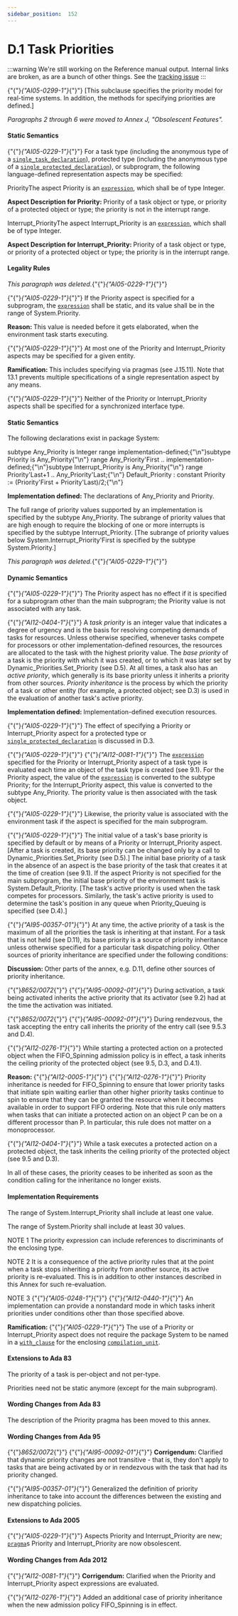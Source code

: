 ---
sidebar_position:  152
---

# D.1  Task Priorities

:::warning
We're still working on the Reference manual output.  Internal links are broken,
as are a bunch of other things.
See the [tracking issue](https://github.com/ada-lang-io/ada-lang-io/issues/20)
:::


<p>{"{"}<em>{"AI05-0299-1"}</em>{"}"} [This subclause specifies the priority model for real-time systems. In addition, the methods for specifying priorities are defined.] </p>
<p><em>Paragraphs 2 through 6 were moved to Annex J, "Obsolescent Features".</em> </p>

#### Static Semantics

<p>{"{"}<em>{"AI05-0229-1"}</em>{"}"} For a task type (including the anonymous type of a <code><a href="./AA-9.1#S0245">single_task_declaration</a></code>), protected type (including the anonymous type of a <code><a href="./AA-9.4#S0250">single_protected_declaration</a></code>), or subprogram, the following language-defined representation aspects may be specified:</p>
<p>PriorityThe aspect Priority is an <code><a href="./AA-4.4#S0132">expression</a></code>, which shall be of type Integer.</p>
<p><strong>Aspect Description for </strong><strong>Priority: </strong>Priority of a task object or type, or priority of a protected object or type; the priority is not in the interrupt range.</p>
<p>Interrupt_PriorityThe aspect Interrupt_Priority is an <code><a href="./AA-4.4#S0132">expression</a></code>, which shall be of type Integer.</p>
<p><strong>Aspect Description for </strong><strong>Interrupt_Priority: </strong>Priority of a task object or type, or priority of a protected object or type; the priority is in the interrupt range.</p>

#### Legality Rules

<p><em>This paragraph was deleted.</em>{"{"}<em>{"AI05-0229-1"}</em>{"}"} </p>
<p>{"{"}<em>{"AI05-0229-1"}</em>{"}"} If the Priority aspect is specified for a subprogram, the <code><a href="./AA-4.4#S0132">expression</a></code> shall be static, and its value shall be in the range of System.Priority. </p>
<p><strong>Reason: </strong>This value is needed before it gets elaborated, when the environment task starts executing. </p>
<p>{"{"}<em>{"AI05-0229-1"}</em>{"}"} At most one of the Priority and Interrupt_Priority aspects may be specified for a given entity.</p>
<p><strong>Ramification: </strong>This includes specifying via pragmas (see J.15.11). Note that 13.1 prevents multiple specifications of a single representation aspect by any means. </p>
<p>{"{"}<em>{"AI05-0229-1"}</em>{"}"} Neither of the Priority or Interrupt_Priority aspects shall be specified for a synchronized interface type.</p>

#### Static Semantics

<p>The following declarations exist in package System: </p>
<CodeBlock>
subtype Any_Priority is Integer range implementation-defined;{"\n"}subtype Priority is Any_Priority{"\n"}   range Any_Priority'First .. implementation-defined;{"\n"}subtype Interrupt_Priority is Any_Priority{"\n"}   range Priority'Last+1 .. Any_Priority'Last;{"\n"}
</CodeBlock>

<CodeBlock>
Default_Priority : constant Priority := (Priority'First + Priority'Last)/2;{"\n"}
</CodeBlock>

<p><strong>Implementation defined: </strong>The declarations of Any_Priority and Priority.</p>
<p>The full range of priority values supported by an implementation is specified by the subtype Any_Priority. The subrange of priority values that are high enough to require the blocking of one or more interrupts is specified by the subtype Interrupt_Priority. [The subrange of priority values below System.Interrupt_Priority'First is specified by the subtype System.Priority.]</p>
<p><em>This paragraph was deleted.</em>{"{"}<em>{"AI05-0229-1"}</em>{"}"} </p>

#### Dynamic Semantics

<p>{"{"}<em>{"AI05-0229-1"}</em>{"}"} The Priority aspect has no effect if it is specified for a subprogram other than the main subprogram; the Priority value is not associated with any task.</p>
<p>{"{"}<em>{"AI12-0404-1"}</em>{"}"} A <em>task priority</em> is an integer value that indicates a degree of urgency and is the basis for resolving competing demands of tasks for resources. Unless otherwise specified, whenever tasks compete for processors or other implementation-defined resources, the resources are allocated to the task with the highest priority value. The <em>base priority</em> of a task is the priority with which it was created, or to which it was later set by Dynamic_Priorities.Set_Priority (see D.5). At all times, a task also has an <em>active priority</em>, which generally is its base priority unless it inherits a priority from other sources. <em>Priority inheritance</em> is the process by which the priority of a task or other entity (for example, a protected object; see D.3) is used in the evaluation of another task's active priority. </p>
<p><strong>Implementation defined: </strong>Implementation-defined execution resources.</p>
<p>{"{"}<em>{"AI05-0229-1"}</em>{"}"} The effect of specifying a Priority or Interrupt_Priority aspect for a protected type or <code><a href="./AA-9.4#S0250">single_protected_declaration</a></code> is discussed in D.3.</p>
<p>{"{"}<em>{"AI05-0229-1"}</em>{"}"} {"{"}<em>{"AI12-0081-1"}</em>{"}"} The <code><a href="./AA-4.4#S0132">expression</a></code> specified for the Priority or Interrupt_Priority aspect of a task type is evaluated each time an object of the task type is created (see 9.1). For the Priority aspect, the value of the <code><a href="./AA-4.4#S0132">expression</a></code> is converted to the subtype Priority; for the Interrupt_Priority aspect, this value is converted to the subtype Any_Priority. The priority value is then associated with the task object. </p>
<p>{"{"}<em>{"AI05-0229-1"}</em>{"}"} Likewise, the priority value is associated with the environment task if the aspect is specified for the main subprogram.</p>
<p>{"{"}<em>{"AI05-0229-1"}</em>{"}"} The initial value of a task's base priority is specified by default or by means of a Priority or Interrupt_Priority aspect. [After a task is created, its base priority can be changed only by a call to Dynamic_Priorities.Set_Priority (see D.5).] The initial base priority of a task in the absence of an aspect is the base priority of the task that creates it at the time of creation (see 9.1). If the aspect Priority is not specified for the main subprogram, the initial base priority of the environment task is System.Default_Priority. [The task's active priority is used when the task competes for processors. Similarly, the task's active priority is used to determine the task's position in any queue when Priority_Queuing is specified (see D.4).]</p>
<p>{"{"}<em>{"AI95-00357-01"}</em>{"}"} At any time, the active priority of a task is the maximum of all the priorities the task is inheriting at that instant. For a task that is not held (see D.11), its base priority is a source of priority inheritance unless otherwise specified for a particular task dispatching policy. Other sources of priority inheritance are specified under the following conditions: </p>
<p><strong>Discussion: </strong>Other parts of the annex, e.g. D.11, define other sources of priority inheritance. </p>
<p>{"{"}<em>8652/0072</em>{"}"} {"{"}<em>{"AI95-00092-01"}</em>{"}"} During activation, a task being activated inherits the active priority that its activator (see 9.2) had at the time the activation was initiated.</p>
<p>{"{"}<em>8652/0072</em>{"}"} {"{"}<em>{"AI95-00092-01"}</em>{"}"} During rendezvous, the task accepting the entry call inherits the priority of the entry call (see 9.5.3 and D.4).</p>
<p>{"{"}<em>{"AI12-0276-1"}</em>{"}"} While starting a protected action on a protected object when the FIFO_Spinning admission policy is in effect, a task inherits the ceiling priority of the protected object (see 9.5, D.3, and D.4.1).</p>
<p><strong>Reason: </strong>{"{"}<em>{"AI12-0005-1"}</em>{"}"} {"{"}<em>{"AI12-0276-1"}</em>{"}"} Priority inheritance is needed for FIFO_Spinning to ensure that lower priority tasks that initiate spin waiting earlier than other higher priority tasks continue to spin to ensure that they can be granted the resource when it becomes available in order to support FIFO ordering. Note that this rule only matters when tasks that can initiate a protected action on an object P can be on a different processor than P. In particular, this rule does not matter on a monoprocessor. </p>
<p>{"{"}<em>{"AI12-0404-1"}</em>{"}"} While a task executes a protected action on a protected object, the task inherits the ceiling priority of the protected object (see 9.5 and D.3).</p>
<p>In all of these cases, the priority ceases to be inherited as soon as the condition calling for the inheritance no longer exists.</p>

#### Implementation Requirements

<p>The range of System.Interrupt_Priority shall include at least one value.</p>
<p>The range of System.Priority shall include at least 30 values.</p>
<p>NOTE 1   The priority expression can include references to discriminants of the enclosing type.</p>
<p>NOTE 2   It is a consequence of the active priority rules that at the point when a task stops inheriting a priority from another source, its active priority is re-evaluated. This is in addition to other instances described in this Annex for such re-evaluation.</p>
<p>NOTE 3   {"{"}<em>{"AI05-0248-1"}</em>{"}"} {"{"}<em>{"AI12-0440-1"}</em>{"}"} An implementation can provide a nonstandard mode in which tasks inherit priorities under conditions other than those specified above. </p>
<p><strong>Ramification: </strong>{"{"}<em>{"AI05-0229-1"}</em>{"}"} The use of a Priority or Interrupt_Priority aspect does not require the package System to be named in a <code><a href="./AA-10.1#S0294">with_clause</a></code> for the enclosing <code><a href="./AA-10.1#S0286">compilation_unit</a></code>. </p>

#### Extensions to Ada 83

<p>The priority of a task is per-object and not per-type.</p>
<p>Priorities need not be static anymore (except for the main subprogram).</p>

#### Wording Changes from Ada 83

<p>The description of the Priority pragma has been moved to this annex.</p>

#### Wording Changes from Ada 95

<p>{"{"}<em>8652/0072</em>{"}"} {"{"}<em>{"AI95-00092-01"}</em>{"}"} <strong>Corrigendum:</strong> Clarified that dynamic priority changes are not transitive - that is, they don't apply to tasks that are being activated by or in rendezvous with the task that had its priority changed.</p>
<p>{"{"}<em>{"AI95-00357-01"}</em>{"}"} Generalized the definition of priority inheritance to take into account the differences between the existing and new dispatching policies. </p>

#### Extensions to Ada 2005

<p>{"{"}<em>{"AI05-0229-1"}</em>{"}"} Aspects Priority and Interrupt_Priority are new; <code><a href="./AA-2.8#S0019">pragma</a></code>s Priority and Interrupt_Priority are now obsolescent. </p>

#### Wording Changes from Ada 2012

<p>{"{"}<em>{"AI12-0081-1"}</em>{"}"} <strong>Corrigendum:</strong> Clarified when the Priority and Interrupt_Priority aspect expressions are evaluated.</p>
<p>{"{"}<em>{"AI12-0276-1"}</em>{"}"} Added an additional case of priority inheritance when the new admission policy FIFO_Spinning is in effect. </p>
